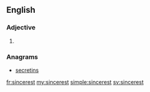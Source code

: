 ==English==

===Adjective===
{{head|en|adjective superlative form}}

# {{en-superlative of|sincere}}

===Anagrams===
* [[secretins#English|secretins]]

[[fr:sincerest]]
[[my:sincerest]]
[[simple:sincerest]]
[[sv:sincerest]]